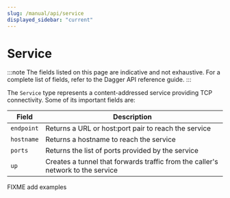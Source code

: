```yaml
---
slug: /manual/api/service
displayed_sidebar: "current"
---
```


# Service

:::note
The fields listed on this page are indicative and not exhaustive. For a complete list of fields, refer to the Dagger API reference guide.
:::

The `Service` type represents a content-addressed service providing TCP connectivity. Some of its important fields are:

| Field | Description |
|-------|-------------|
| `endpoint` | Returns a URL or host:port pair to reach the service |
| `hostname` | Returns a hostname to reach the service |
| `ports` | Returns the list of ports provided by the service |
| `up` | Creates a tunnel that forwards traffic from the caller's network to the service  |

FIXME add examples
